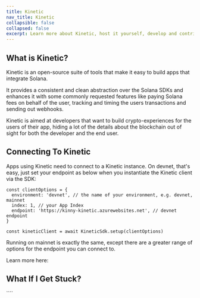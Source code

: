 ```yaml
---
title: Kinetic
nav_title: Kinetic
collapsible: false
collapsed: false
excerpt: Learn more about Kinetic, host it yourself, develop and contribute.
---
```


## What is Kinetic?

Kinetic is an open-source suite of tools that make it easy to build apps that integrate Solana.

It provides a consistent and clean abstraction over the Solana SDKs and enhances it with some commonly requested features like paying Solana fees on behalf of the user, tracking and timing the users transactions and sending out webhooks.

Kinetic is aimed at developers that want to build crypto-experiences for the users of their app, hiding a lot of the details about the blockchain out of sight for both the developer and the end user.

<div className="mt-8 grid gap-6 md:grid-cols-2">
  <NavCard
    title="Build Apps with Kinetic"
    subtitle="Make your own app with our best in class SDKs"
    svgFile="KinnyTechLogo_Icon"
    link={{ url: '/docs/developers', label: 'Get building...' }}
  />
</div>

## Connecting To Kinetic

Apps using Kinetic need to connect to a Kinetic instance. On devnet, that's easy, just set your endpoint as below when you instantiate the Kinetic client via the SDK:

```TS
const clientOptions = {
  environment: 'devnet', // the name of your environment, e.g. devnet, mainnet
  index: 1, // your App Index
  endpoint: 'https://kinny-kinetic.azurewebsites.net', // devnet endpoint
}

const kineticClient = await KineticSdk.setup(clientOptions)

```

Running on mainnet is exactly the same, except there are a greater range of options for the endpoint you can connect to.

Learn more here:

<div className="mt-8 grid gap-6 md:grid-cols-2">
  <NavCard
    title="Kinetic in Production"
    subtitle="Learn how to connect your app to Kinetic on mainnet"
    svgFile="KinnyTechLogo_Icon"
    link={{ url: '/docs/kinetic/kinetic-in-production', label: 'Get producing...' }}
  />
</div>

## What If I Get Stuck?

<Help />
````
